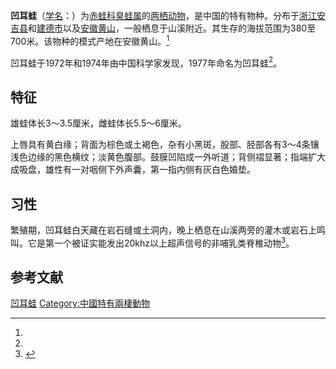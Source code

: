 {{NoteTA|G1=LS}}
{{Speciesbox
| name = 凹耳蛙
| status = VU
| status_system = iucn3.1
| status_ref = <ref name=iucn>{{IUCN2006 | assessors = Gu Huiqing, Zhao Ermi | year = 2004 |id = 58226 | title= Odorrana tormota | downloaded = 2009-6-8}}</ref>
| image =
| genus = Odorrana
| species = tormota
| authority = ([[吴贯夫|Wu]], 1977)<ref>{{aut|Cai, Hong-xia; Che, Jing, Pang, Jun-feng; Zhao, Er-mi & Zhang, Ya-ping}} (2007): Paraphyly of Chinese ''Amolops'' (Anura, Ranidae) and phylogenetic position of the rare Chinese frog, ''Amolops tormotus''. ''[[Zootaxa|Zootaxa]]'' '''1531''': 49–55. [http://amphibiatree.org/files/CaiETAL2008_AmolopsZootaxa.pdf PDF fulltext] {{Wayback|url=http://amphibiatree.org/files/CaiETAL2008_AmolopsZootaxa.pdf |date=20100203021712 }}</ref>
| synonyms =
''Amolops tormotus'' <small>(Wu, 1977)</small><ref name='id4929'>{{cite web| url =http://www.bioinfo.cn/db05/BjdwSpecies.php?action=view&id=4929| title =凹耳蛙| work =《中国动物物种编目数据库》| publisher =中国科学院微生物研究所| author =中国科学院动物研究所| accessdate =2009-04-11| deadurl =yes| archiveurl =https://web.archive.org/web/20160305102224/http://www.bioinfo.cn/db05/BjdwSpecies.php?action=view&id=4929| archivedate =2016-03-05}}</ref><br />
''Rana tormotus'' <small>Wu, 1977</small><ref name="吴贯夫">{{cite journal|author=吴贯夫|title=蛙属一新种--凹耳蛙|journal=动物学报|date=1977|volume=23|issue=01|pages=113-115}}</ref><br />
''Wurana tormota'' <small>(Wu, 1977)</small>
}}

'''凹耳蛙'''（[[学名|学名]]：{{lang|la|''Odorrana tormota''}}）为[[赤蛙科|赤蛙科]][[臭蛙属|臭蛙属]]的[[两栖动物|两栖动物]]，是中国的特有物种。分布于[[浙江|浙江]][[安吉县|安吉县]]和[[建德市|建德市]]以及[[安徽|安徽]][[黄山|黄山]]，一般栖息于山溪附近。其生存的海拔范围为380至700米。该物种的模式产地在安徽黄山。<ref name='id4929'/>

凹耳蛙于1972年和1974年由中国科学家发现，1977年命名为凹耳蛙<ref name="吴贯夫" />。

==特征==
雄蛙体长3～3.5厘米，雌蛙体长5.5～6厘米。

上唇具有黄白缘；背面为棕色或土褐色，杂有小黑斑，股部、胫部各有3～4条镶浅色边缘的黑色横纹；淡黄色腹部。鼓膜凹陷成一外听道；背侧褶显著；指端扩大成吸盘，雄性有一对咽侧下外声囊，第一指内侧有灰白色婚垫。

==习性==
繁殖期，凹耳蛙白天藏在岩石缝或土洞内，晚上栖息在山溪两旁的灌木或岩石上鸣叫。它是第一个被证实能发出20khz以上超声信号的非哺乳类脊椎动物<ref>{{cite journal|author=Albert S. Feng|coauthors=Peter M. Narins, Chun-He Xu, Wen-Yu Lin, Zu-Lin Yu, Qiang Qiu, Zhi-Min Xu  &  Jun-Xian Shen|title=Ultrasonic communication in frogs|journal=Nature|date=16 March 2006|volume=440|pages=333-336|doi=10.1038/nature04416|url=http://www.nature.com/nature/journal/v440/n7082/full/nature04416.html|accessdate=2010年7月27日|archive-date=2010年4月8日|archive-url=https://web.archive.org/web/20100408160241/http://www.nature.com/nature/journal/v440/n7082/full/nature04416.html|dead-url=no}}</ref>。

== 参考文献 ==
{{reflist}}

{{Wikispecies|Odorrana tormota}}
{{Taxonbar|from=Q673379}}

[[Category:臭蛙属|凹耳蛙]]
[[Category:中國特有兩棲動物|Category:中國特有兩棲動物]]